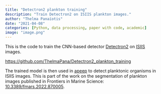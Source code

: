 ```yaml
---
title: "Detectron2 plankton training"
description: "Train Detectron2 on ISIIS plankton images."
author: "Thelma Panaïotis"
date: "2021-04-08"
categories: [Python, data processing, paper with code, academic]
image: "image.png"
---
```


This is the code to train the CNN-based detector [Detectron2](https://github.com/facebookresearch/detectron2) on [ISIIS](https://doi.org/10.4319/lom.2008.6.126) images.

<https://github.com/ThelmaPana/Detectron2_plankton_training>

The trained model is then used in [apeep](https://github.com/jiho/apeep) to detect planktonic organisms in ISIIS images. This is part of the work on the segmentation of plankton images published in Frontiers in Marine Science: [10.3389/fmars.2022.870005](https://doi.org/10.3389/fmars.2022.870005). 
